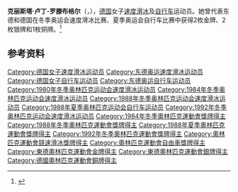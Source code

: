 {{NoteTA|G1=Sports}}
'''克丽斯塔·卢丁-罗滕布格尔'''（{{lang-de|Christa Luding-Rothenburger}}，{{bd|1959年|12月4日||}}），[[德国|德国]]女子[[速度滑冰|速度滑冰]]及[[自行车|自行车]]运动员。她曾代表东德和德国在冬季奥运会速度滑冰比赛、夏季奥运会自行车比赛中获得2枚金牌、2枚银牌和1枚铜牌。<ref>{{Cite web|title=Christa LUDING-ROTHENBURGER|url=https://www.olympic.org/christa-luding-rothenburger|accessdate=2021-04-04|work=International Olympic Committee|archive-date=2017-03-26|archive-url=https://web.archive.org/web/20170326132006/https://www.olympic.org/christa-rothenburger}}</ref>

== 参考资料 ==
{{reflist}}

{{奥林匹克运动会速度滑冰比赛女子500米冠军}}
{{奥林匹克运动会速度滑冰比赛女子1000米冠军}}

{{Authority control}}
{{DEFAULTSORT:Luding-Rothenburger, Christa}}
[[Category:德国女子速度滑冰运动员|Category:德国女子速度滑冰运动员]]
[[Category:东德奥运速度滑冰运动员|Category:东德奥运速度滑冰运动员]]
[[Category:德国女子自行车运动员|Category:德国女子自行车运动员]]
[[Category:东德奥运自行车运动员|Category:东德奥运自行车运动员]]
[[Category:1980年冬季奥林匹克运动会速度滑冰运动员|Category:1980年冬季奥林匹克运动会速度滑冰运动员]]
[[Category:1984年冬季奥林匹克运动会速度滑冰运动员|Category:1984年冬季奥林匹克运动会速度滑冰运动员]]
[[Category:1988年冬季奥林匹克运动会速度滑冰运动员|Category:1988年冬季奥林匹克运动会速度滑冰运动员]]
[[Category:1988年夏季奥林匹克运动会自行车运动员|Category:1988年夏季奥林匹克运动会自行车运动员]]
[[Category:1992年冬季奥林匹克运动会速度滑冰运动员|Category:1992年冬季奥林匹克运动会速度滑冰运动员]]
[[Category:1984年冬季奧林匹克運動會獎牌得主|Category:1984年冬季奧林匹克運動會獎牌得主]]
[[Category:1988年冬季奧林匹克運動會獎牌得主|Category:1988年冬季奧林匹克運動會獎牌得主]]
[[Category:1988年夏季奧林匹克運動會獎牌得主|Category:1988年夏季奧林匹克運動會獎牌得主]]
[[Category:1992年冬季奧林匹克運動會獎牌得主|Category:1992年冬季奧林匹克運動會獎牌得主]]
[[Category:奧林匹克運動會競速滑冰獎牌得主|Category:奧林匹克運動會競速滑冰獎牌得主]]
[[Category:奧林匹克運動會自由車獎牌得主|Category:奧林匹克運動會自由車獎牌得主]]
[[Category:東德奧林匹克運動會金牌得主|Category:東德奧林匹克運動會金牌得主]]
[[Category:東德奧林匹克運動會銀牌得主|Category:東德奧林匹克運動會銀牌得主]]
[[Category:德國奧林匹克運動會銅牌得主|Category:德國奧林匹克運動會銅牌得主]]
